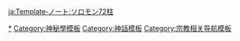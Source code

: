 {{Navbox
|name = 所羅門七十二柱魔神
|state = {{{state|collapsed}}}
|title = [[所羅門七十二柱魔神]]
|abovestyle = text-align: center;
|above = 數字序号是[[哥耶堤亞]]里記載的顺序

|group1 = [[君王]]（[[:en:King|King]]）
|list1 = <span style="white-space:nowrap">1. [[巴力]]</span> / <span style="white-space:nowrap"> 9. [[派蒙]]</span> / <span style="white-space:nowrap">13. [[貝雷特]]</span> / <span style="white-space:nowrap">20. [[普爾森]]</span> / <span style="white-space:nowrap">32. [[阿斯摩太]]</span> / <span style="white-space:nowrap">45. [[拜恩 (魔神)|拜恩]]</span> / <span style="white-space:nowrap">51. [[巴拉姆]]</span> / <span style="white-space:nowrap">61. [[撒共]]</span> / <span style="white-space:nowrap">68. [[彼列]]</span>

|group2 = [[親王]]（[[:en:Prince|Prince]]）
|list2 = <span style="white-space:nowrap">3. [[瓦沙克]]</span> / <span style="white-space:nowrap">12. [[西迪]]</span> / <span style="white-space:nowrap">22. [[因波斯]]</span> / <span style="white-space:nowrap">33. [[概布]]</span> / <span style="white-space:nowrap">36. [[斯托剌]]</span> / <span style="white-space:nowrap">55. [[歐若博司]]</span> / <span style="white-space:nowrap">70. [[系爾]]</span>

|group3 = [[公爵]]（[[:en:Duke|Duke]]）
|list3 = <span style="white-space:nowrap">2. [[阿加雷斯]]</span> / <span style="white-space:nowrap">6. [[華利弗]]</span> / <span style="white-space:nowrap">8. [[巴巴妥司]]</span> / <span style="white-space:nowrap">11. [[古辛]]</span> / <span style="white-space:nowrap">15. [[埃力格]]</span> / <span style="white-space:nowrap">16. [[桀派]]</span> / <span style="white-space:nowrap">18. [[巴欽]]</span> / <span style="white-space:nowrap">19. [[塞列歐斯]]</span> / <span style="white-space:nowrap">23. [[艾尼]]</span> / <span style="white-space:nowrap">26. [[布涅]]</span> / <span style="white-space:nowrap">28. [[比利士]]</span> / <span style="white-space:nowrap">29. [[亞斯她錄]]</span> / <span style="white-space:nowrap">41. [[佛卡洛]]</span> / <span style="white-space:nowrap">42. [[威沛]]</span> / <span style="white-space:nowrap">47. [[化勒]]</span> / <span style="white-space:nowrap">49. [[克羅塞爾]]</span> / <span style="white-space:nowrap">52. [[安洛先]]</span> / <span style="white-space:nowrap">54. [[姆爾姆爾]]</span> / <span style="white-space:nowrap">56. [[格莫瑞]]</span> / <span style="white-space:nowrap">60. [[瓦布拉]]</span> / <span style="white-space:nowrap">64. [[佛勞洛斯]]</span> / <span style="white-space:nowrap">67. [[安度西亞斯]]</span> / <span style="white-space:nowrap">71. [[但他林]]</span>

|group4 = [[侯爵]]（[[:en:Marquess|Marquess]]）
|list4 = 4. <span style="white-space:nowrap">[[加麥基]]</span> / <span style="white-space:nowrap">7. [[亞蒙]]</span> / <span style="white-space:nowrap">14. [[勒萊耶]]</span> / <span style="white-space:nowrap">24. [[納貝流士]]</span> / <span style="white-space:nowrap">27. [[羅諾比]]</span> / <span style="white-space:nowrap">30. [[佛鈕司]]</span> / <span style="white-space:nowrap">35. [[馬可西亞斯]]</span> / <span style="white-space:nowrap">37. [[菲尼克斯 (惡魔)|-{菲尼克斯}-]]</span> / <span style="white-space:nowrap">43. [[斯伯納克]]</span> / <span style="white-space:nowrap">44. [[沙克斯]]</span> / <span style="white-space:nowrap">59. [[歐里亞斯]]</span> / <span style="white-space:nowrap">63. [[安托士]]</span> / <span style="white-space:nowrap">65. [[安德雷斐斯]]</span> / <span style="white-space:nowrap">66. [[錫蒙力]]</span> / <span style="white-space:nowrap">69. [[單卡拉比]]</span>

|group5 = [[伯爵]]（[[:en:Earl|Earl]]）
|list5 = 17. <span style="white-space:nowrap">[[波堤斯]]</span> / <span style="white-space:nowrap">21. [[摩拉克斯]]</span> / <span style="white-space:nowrap">22. [[因波斯]]</span> / <span style="white-space:nowrap">25. [[格剌希亞拉波斯]]</span> / <span style="white-space:nowrap">27. [[羅諾比]]</span> / <span style="white-space:nowrap">34. [[佛爾佛爾]]</span> / <span style="white-space:nowrap">38. [[哈帕斯]]</span> / <span style="white-space:nowrap">40. [[勞姆]]</span> / <span style="white-space:nowrap">45. [[拜恩 (魔神)|拜恩]]</span> / <span style="white-space:nowrap">46. [[比夫龍]]</span> / <span style="white-space:nowrap">54. [[姆爾姆爾]]</span> / <span style="white-space:nowrap">72. [[安杜馬利烏士]]</span>

|group6 = [[騎士]]（[[:en:Knight|Knight]]）
|list6 = 50. <span style="white-space:nowrap">[[佛爾卡斯]]</span>

|group7 = [[統領]]（[[:en:President|President]]）
|list7 = 5. <span style="white-space:nowrap">[[瑪巴斯]]</span> / <span style="white-space:nowrap">10. [[布耶爾]]</span> / <span style="white-space:nowrap">17. [[布提斯]]</span> / <span style="white-space:nowrap">21. [[摩拉克斯]]</span> / <span style="white-space:nowrap">25. [[格剌希亞拉波斯]]</span> / <span style="white-space:nowrap">31. [[佛拉斯]]</span> / <span style="white-space:nowrap">33. [[概布]]</span> / <span style="white-space:nowrap">39. [[瑪帕斯]]</span> / <span style="white-space:nowrap">48. [[哈艮地]]</span> / <span style="white-space:nowrap">53. [[蓋因]]</span> / <span style="white-space:nowrap">57. [[歐賽]]</span> / <span style="white-space:nowrap">58. [[亞米]]</span> / <span style="white-space:nowrap">61. [[撒共]]</span> / <span style="white-space:nowrap">62. [[華劣克]]</span>
}}<noinclude>

{{DEFAULTSORT:L}}
[[Category:所羅門七十二柱魔神|*]]
[[Category:神秘學模板]]
[[Category:神話模板]]
[[Category:宗教相关导航模板]]

[[ja:Template‐ノート:ソロモン72柱]]
</noinclude>